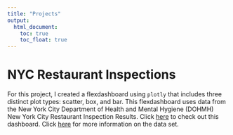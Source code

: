 ```yaml
---
title: "Projects"
output: 
  html_document:
    toc: true
    toc_float: true
---
```


# NYC Restaurant Inspections

For this project, I created a flexdashboard using `plotly` that includes three distinct plot types: scatter, box, and bar. This flexdashboard uses data from the New York City Department of Health and Mental Hygiene (DOHMH) New York City Restaurant Inspection Results. Click [here](dashboard.html) to check out this dashboard. Click [here](https://p8105.com/dataset_restaurant_inspections.html) for more information on the data set.